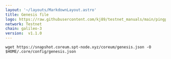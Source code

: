 ```yaml
---
layout: '~/layouts/MarkdownLayout.astro'
title: Genesis file
logo: https://raw.githubusercontent.com/kj89/testnet_manuals/main/pingpub/logos/andromeda.png
network: Testnet
chain: galileo-3
version:  v1.1.0
---
```

```
wget https://snapshot.coreum.spt-node.xyz/coreum/genesis.json -O $HOME/.core/config/genesis.json
```
